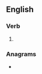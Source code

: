 ==English==

===Verb===
{{head|en|verb form}}

# {{en-past of|energize}}

===Anagrams===
* {{anagrams|en|a=deeeginrz|genderize}}